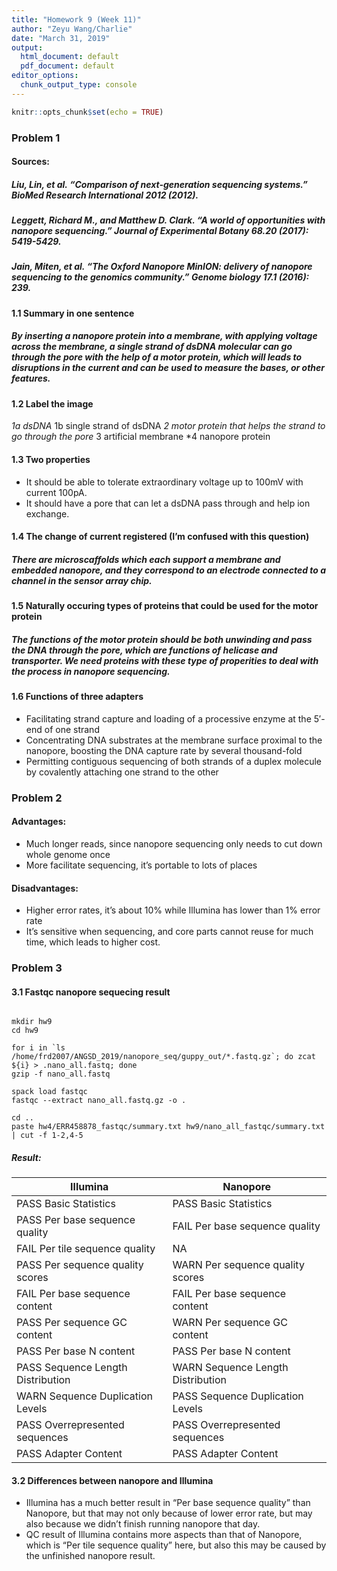 ---
title: "Homework 9 (Week 11)"
author: "Zeyu Wang/Charlie"
date: "March 31, 2019"
output:
  html_document: default
  pdf_document: default
editor_options:
  chunk_output_type: console
---

```{r setup, include=FALSE}
knitr::opts_chunk$set(echo = TRUE)

```

### Problem 1

#### Sources:
##### Liu, Lin, et al. "Comparison of next-generation sequencing systems." BioMed Research International 2012 (2012).
##### Leggett, Richard M., and Matthew D. Clark. "A world of opportunities with nanopore sequencing." Journal of Experimental Botany 68.20 (2017): 5419-5429.
##### Jain, Miten, et al. "The Oxford Nanopore MinION: delivery of nanopore sequencing to the genomics community." Genome biology 17.1 (2016): 239.

#### 1.1 Summary in one sentence

##### By inserting a nanopore protein into a membrane, with applying voltage across the membrane, a single strand of dsDNA molecular can go through the pore with the help of a motor protein, which will leads to disruptions in the current and can be used to measure the bases, or other features.

#### 1.2 Label the image

*1a dsDNA
*1b single strand of dsDNA
*2 motor protein that helps the strand to go through the pore
*3 artificial membrane
*4 nanopore protein


#### 1.3 Two properties

* It should be able to tolerate extraordinary voltage up to 100mV with current 100pA.
* It should have a pore that can let a dsDNA pass through and help ion exchange.


#### 1.4 The change of current registered (I'm confused with this question)
##### There are microscaffolds which each support a membrane and embedded nanopore, and they correspond to an electrode connected to a channel in the sensor array chip.

#### 1.5 Naturally occuring types of proteins that could be used for the motor protein 

##### The functions of the motor protein should be both unwinding and pass the DNA through the pore, which are functions of helicase and transporter. We need proteins with these type of properities to deal with the process in nanopore sequencing.

#### 1.6 Functions of three adapters

* Facilitating strand capture and loading of a processive enzyme at the 5′-end of one strand
* Concentrating DNA substrates at the membrane surface proximal to the nanopore, boosting the DNA capture rate by several thousand-fold
* Permitting contiguous sequencing of both strands of a duplex molecule by covalently attaching one strand to the other


### Problem 2

#### Advantages:

* Much longer reads, since nanopore sequencing only needs to cut down whole genome once
* More facilitate sequencing, it's portable to lots of places

#### Disadvantages:

* Higher error rates, it's about 10% while Illumina has lower than 1% error rate
* It's sensitive when sequencing, and core parts cannot reuse for much time, which leads to higher cost.



### Problem 3

#### 3.1 Fastqc nanopore sequecing result
```{}

mkdir hw9
cd hw9

for i in `ls  /home/frd2007/ANGSD_2019/nanopore_seq/guppy_out/*.fastq.gz`; do zcat ${i} > .nano_all.fastq; done
gzip -f nano_all.fastq

spack load fastqc
fastqc --extract nano_all.fastq.gz -o .

cd ..
paste hw4/ERR458878_fastqc/summary.txt hw9/nano_all_fastqc/summary.txt | cut -f 1-2,4-5

```

##### Result:
Illumina                     | Nanopore
-----------------------------|------------------------------
PASS    Basic Statistics     |   PASS    Basic Statistics
PASS    Per base sequence quality    |   FAIL    Per base sequence quality
FAIL    Per tile sequence quality     |  NA
PASS    Per sequence quality scores    | WARN    Per sequence quality scores
FAIL    Per base sequence content   |    FAIL    Per base sequence content
PASS    Per sequence GC content | WARN    Per sequence GC content
PASS    Per base N content      | PASS    Per base N content
PASS    Sequence Length Distribution   | WARN    Sequence Length Distribution
WARN    Sequence Duplication Levels     |PASS    Sequence Duplication Levels
PASS    Overrepresented sequences       |PASS    Overrepresented sequences
PASS    Adapter Content | PASS    Adapter Content


#### 3.2 Differences between nanopore and Illumina
* Illumina has a much better result in "Per base sequence quality" than Nanopore, but that may not only because of lower error rate, but may also because we didn't finish running nanopore that day.
* QC result of Illumina contains more aspects than that of Nanopore, which is "Per tile sequence quality" here, but also this may be caused by the unfinished nanopore result.

